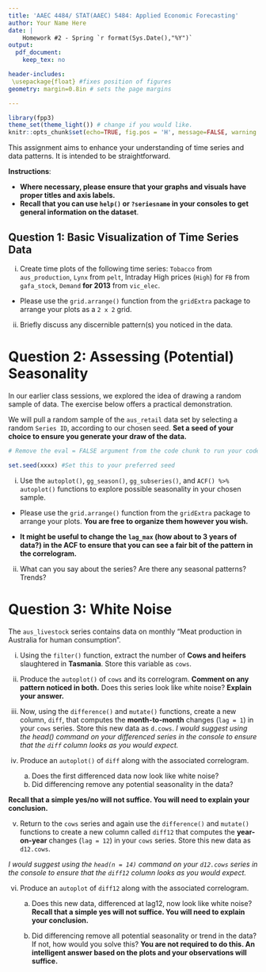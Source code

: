 ```yaml
---
title: 'AAEC 4484/ STAT(AAEC) 5484: Applied Economic Forecasting'
author: Your Name Here
date: |
    Homework #2 - Spring `r format(Sys.Date(),"%Y")` 
output: 
  pdf_document:
    keep_tex: no

header-includes:
 \usepackage{float} #fixes position of figures
geometry: margin=0.8in # sets the page margins

---
```


```r
library(fpp3)
theme_set(theme_light()) # change if you would like.
knitr::opts_chunk$set(echo=TRUE, fig.pos = 'H', message=FALSE, warning = FALSE)
```


This assignment aims to enhance your understanding of time series and data patterns. It is intended to be straightforward.

**Instructions**: 

- **Where necessary, please ensure that your graphs and visuals have proper titles and axis labels.** 
- **Recall that you can use `help()` or `?seriesname` in your consoles to get general information on the dataset**. 

## Question 1: Basic Visualization of Time Series Data

i. Create time plots of the following time series: `Tobacco` from `aus_production`, `Lynx` from `pelt`, Intraday High prices (`High`) for `FB` from `gafa_stock`, `Demand` **for 2013** from `vic_elec`. 

- Please use the `grid.arrange()` function from the `gridExtra` package to arrange your plots as a `2 x 2` grid. 


ii. Briefly discuss any discernible pattern(s) you noticed in the data.

\newpage 

# Question 2: Assessing (Potential) Seasonality

In our earlier class sessions, we explored the idea of drawing a random sample of data. The exercise below offers a practical demonstration.

We will pull a random sample of the `aus_retail` data set by selecting a random `Series ID`, according to our chosen seed. 
**Set a seed of your choice to ensure you generate your draw of the data.**

```r
# Remove the eval = FALSE argument from the code chunk to run your codes.

set.seed(xxxx) #Set this to your preferred seed

```

i. Use the `autoplot()`, `gg_season()`, `gg_subseries()`, and `ACF() %>% autoplot()` functions to explore possible seasonality in your chosen sample.

- Please use the `grid.arrange()` function from the `gridExtra` package to arrange your plots. **You are free to organize them however you wish.**

- **It might be useful to change the `lag_max` (how about to 3 years of data?) in the ACF to ensure that you can see a fair bit of the pattern in the correlogram.** 


ii. What can you say about the series? Are there any seasonal patterns? Trends?


\newpage

# Question 3: White Noise

The `aus_livestock` series contains data on monthly "Meat production in Australia for human consumption". 

i. Using the `filter()` function, extract the number of **Cows and heifers** slaughtered in **Tasmania**. Store this variable as `cows`.

ii. Produce the `autoplot()` of `cows` and its correlogram. **Comment on any pattern noticed in both.** Does this series look like white noise? **Explain your answer.**


iii. Now, using the `difference()` and `mutate()` functions, create a new column, `diff`, that computes the **month-to-month** changes (`lag = 1`) in your `cows` series. Store this new data as `d.cows`. 
*I would suggest using the head() command on your differenced series in the console to ensure that the `diff` column looks as you would expect.*


iv. Produce an `autoplot()` of `diff` along with the associated correlogram.

    a. Does the first differenced data now look like white noise?
    b. Did differencing remove any potential seasonality in the data? 
    
**Recall that a simple yes/no will not suffice. You will need to explain your conclusion.**


v. Return to the `cows` series and again use the `difference()` and `mutate()` functions to create a new column called `diff12` that computes the **year-on-year** changes (`lag = 12`) in your `cows` series. Store this new data as `d12.cows`. 

*I would suggest using the `head(n = 14)` command on your `d12.cows` series in the console to ensure that the `diff12` column looks as you would expect.*


vi. Produce an `autoplot` of `diff12` along with the associated correlogram. 

     a. Does this new data, differenced at lag12, now look like white noise? **Recall that a simple yes will not suffice. You will need to explain your conclusion.**

    b. Did differencing remove all potential seasonality or trend in the data? If not, how would you solve this? **You are not required to do this. An intelligent answer based on the plots and your observations will suffice.**





